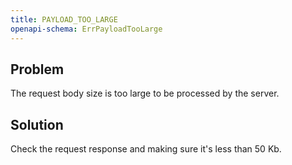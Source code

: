 ```yaml
---
title: PAYLOAD_TOO_LARGE
openapi-schema: ErrPayloadTooLarge
---
```


## Problem

The request body size is too large to be processed by the server.

## Solution

Check the request response and making sure it's less than 50 Kb.
